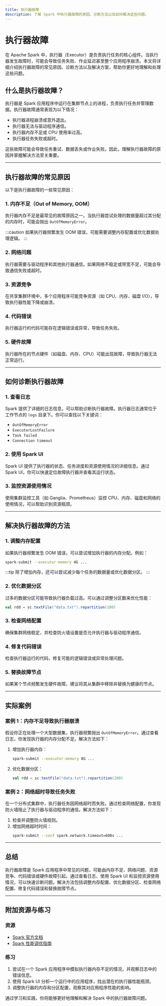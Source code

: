 ```yaml
---
title: 执行器故障
description: 了解 Spark 中执行器故障的原因、诊断方法以及如何解决这些问题。
---
```


# 执行器故障

在 Apache Spark 中，执行器（Executor）是负责执行任务的核心组件。当执行器发生故障时，可能会导致任务失败、作业延迟甚至整个应用程序崩溃。本文将详细介绍执行器故障的常见原因、诊断方法以及解决方案，帮助你更好地理解和处理这些问题。

## 什么是执行器故障？

执行器是 Spark 应用程序中运行在集群节点上的进程，负责执行任务并管理数据。执行器故障通常表现为以下情况：

- 执行器进程崩溃或意外退出。
- 执行器无法与驱动程序通信。
- 执行器内存不足或 CPU 使用率过高。
- 执行器任务失败或超时。

这些故障可能会导致任务重试、数据丢失或作业失败。因此，理解执行器故障的原因并掌握解决方法至关重要。

---

## 执行器故障的常见原因

以下是执行器故障的一些常见原因：

### 1. 内存不足（Out of Memory, OOM）
执行器内存不足是最常见的故障原因之一。当执行器尝试处理的数据量超过其分配的内存时，可能会抛出 `OutOfMemoryError`。

:::caution
如果执行器频繁发生 OOM 错误，可能需要调整内存配置或优化数据处理逻辑。
:::

### 2. 网络问题
执行器需要与驱动程序和其他执行器通信。如果网络不稳定或带宽不足，可能会导致通信失败或超时。

### 3. 资源竞争
在共享集群环境中，多个应用程序可能竞争资源（如 CPU、内存、磁盘 I/O），导致执行器性能下降或崩溃。

### 4. 代码错误
执行器运行的代码可能存在逻辑错误或异常，导致任务失败。

### 5. 硬件故障
执行器所在的节点硬件（如磁盘、内存、CPU）可能出现故障，导致执行器无法正常运行。

---

## 如何诊断执行器故障

### 1. 查看日志
Spark 提供了详细的日志信息，可以帮助诊断执行器故障。执行器日志通常位于工作节点的 `logs` 目录下。你可以查找以下关键词：

- `OutOfMemoryError`
- `ExecutorLostFailure`
- `Task failed`
- `Connection timeout`

### 2. 使用 Spark UI
Spark UI 提供了执行器的状态、任务进度和资源使用情况的详细信息。通过 Spark UI，你可以快速定位故障执行器并查看其运行状态。

### 3. 监控资源使用情况
使用集群监控工具（如 Ganglia、Prometheus）监控 CPU、内存、磁盘和网络的使用情况，可以帮助识别资源瓶颈。

---

## 解决执行器故障的方法

### 1. 调整内存配置
如果执行器频繁发生 OOM 错误，可以尝试增加执行器的内存分配。例如：

```bash
spark-submit --executor-memory 4G ...
```

:::tip
除了增加内存，还可以尝试减少每个任务的数据量或优化数据分区。
:::

### 2. 优化数据分区
过多的数据分区可能导致执行器负载过高。可以通过调整分区数来优化性能：

```scala
val rdd = sc.textFile("data.txt").repartition(100)
```

### 3. 检查网络配置
确保集群网络稳定，并检查防火墙设置是否允许执行器与驱动程序通信。

### 4. 修复代码错误
检查执行器运行的代码，修复可能的逻辑错误或异常处理问题。

### 5. 替换故障节点
如果某个节点频繁发生硬件故障，建议将其从集群中移除并替换为健康的节点。

---

## 实际案例

### 案例 1：内存不足导致执行器崩溃
假设你正在处理一个大型数据集，执行器频繁抛出 `OutOfMemoryError`。通过查看日志，你发现执行器的内存分配不足。解决方法如下：

1. 增加执行器内存：
   ```bash
   spark-submit --executor-memory 8G ...
   ```
2. 优化数据分区：
   ```scala
   val rdd = sc.textFile("data.txt").repartition(200)
   ```

### 案例 2：网络超时导致任务失败
在一个分布式集群中，执行器任务因网络超时而失败。通过检查网络配置，你发现防火墙阻止了执行器与驱动程序的通信。解决方法如下：

1. 检查并调整防火墙规则。
2. 增加网络超时时间：
   ```bash
   spark-submit --conf spark.network.timeout=600s ...
   ```

---

## 总结

执行器故障是 Spark 应用程序中常见的问题，可能由内存不足、网络问题、资源竞争、代码错误或硬件故障引起。通过查看日志、使用 Spark UI 和监控资源使用情况，可以快速诊断问题。解决方法包括调整内存配置、优化数据分区、检查网络配置、修复代码错误和替换故障节点。

---

## 附加资源与练习

### 资源
- [Spark 官方文档](https://spark.apache.org/docs/latest/)
- [Spark 性能调优指南](https://spark.apache.org/docs/latest/tuning.html)

### 练习
1. 尝试在一个 Spark 应用程序中模拟执行器内存不足的情况，并观察日志中的错误信息。
2. 使用 Spark UI 分析一个运行中的应用程序，找出潜在的执行器性能瓶颈。
3. 调整执行器的内存和分区配置，观察其对应用程序性能的影响。

通过学习和实践，你将能够更好地理解和解决 Spark 中的执行器故障问题。